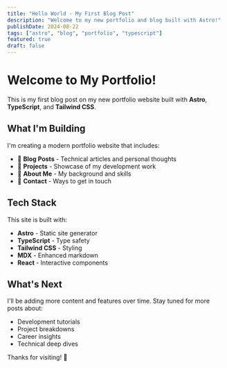 ```yaml
---
title: "Hello World - My First Blog Post"
description: "Welcome to my new portfolio and blog built with Astro!"
publishDate: 2024-08-22
tags: ["astro", "blog", "portfolio", "typescript"]
featured: true
draft: false
---
```


# Welcome to My Portfolio!

This is my first blog post on my new portfolio website built with **Astro**, **TypeScript**, and **Tailwind CSS**.

## What I'm Building

I'm creating a modern portfolio website that includes:

- 📝 **Blog Posts** - Technical articles and personal thoughts
- 🚀 **Projects** - Showcase of my development work
- 💼 **About Me** - My background and skills
- 📧 **Contact** - Ways to get in touch

## Tech Stack

This site is built with:

- **Astro** - Static site generator
- **TypeScript** - Type safety
- **Tailwind CSS** - Styling
- **MDX** - Enhanced markdown
- **React** - Interactive components

## What's Next

I'll be adding more content and features over time. Stay tuned for more posts about:

- Development tutorials
- Project breakdowns
- Career insights
- Technical deep dives

Thanks for visiting! 🎉
